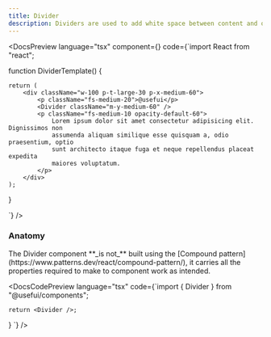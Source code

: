 ```yaml
---
title: Divider
description: Dividers are used to add white space between content and or sections.
---
```


<DocsSection>

<DocsPreview language="tsx" component={<DividerTemplate />} code={`import React from "react";

function DividerTemplate() {

    return (
        <div className="w-100 p-t-large-30 p-x-medium-60">
            <p className="fs-medium-20">@usefui</p>
            <Divider className="m-y-medium-60" />
            <p className="fs-medium-10 opacity-default-60">
                Lorem ipsum dolor sit amet consectetur adipisicing elit. Dignissimos non
                assumenda aliquam similique esse quisquam a, odio praesentium, optio
                sunt architecto itaque fuga et neque repellendus placeat expedita
                maiores voluptatum.
            </p>
        </div>
    );

}

`} />

</DocsSection>

<DocsSection>

### Anatomy

<DocsTextBlock className="m-b-medium-60">
  The Divider component **_is not_** built using the [Compound
  pattern](https://www.patterns.dev/react/compound-pattern/), it carries all the
  properties required to make to component work as intended.
</DocsTextBlock>

<DocsCodePreview
  language="tsx"
  code={`import { Divider } from "@usefui/components";

    return <Divider />;
}
`} />

</DocsSection>

<DocsFooter prev="/docs/components/dialog" next="/docs/components/dropdown" />

